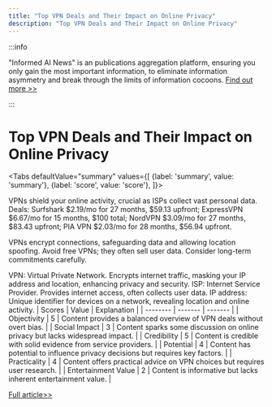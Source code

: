```yaml
---
title: "Top VPN Deals and Their Impact on Online Privacy"
description: "Top VPN Deals and Their Impact on Online Privacy"
---
```



:::info

"Informed AI News" is an publications aggregation platform, ensuring you only gain the most important information, to eliminate information asymmetry and break through the limits of information cocoons.  [Find out more >>](/)

:::

# Top VPN Deals and Their Impact on Online Privacy


<Tabs
	defaultValue="summary"
	values={[
	{label: 'summary', value: 'summary'},
	{label: 'score', value: 'score'},
]}>
<TabItem value="summary">


VPNs shield your online activity, crucial as ISPs collect vast personal data. Deals: Surfshark $2.19/mo for 27 months, $59.13 upfront; ExpressVPN $6.67/mo for 15 months, $100 total; NordVPN $3.09/mo for 27 months, $83.43 upfront; PIA VPN $2.03/mo for 28 months, $56.94 upfront.

VPNs encrypt connections, safeguarding data and allowing location spoofing. Avoid free VPNs; they often sell user data. Consider long-term commitments carefully.

VPN: Virtual Private Network. Encrypts internet traffic, masking your IP address and location, enhancing privacy and security.
ISP: Internet Service Provider. Provides internet access, often collects user data.
IP address: Unique identifier for devices on a network, revealing location and online activity.
</TabItem>
<TabItem value="score">
	| Scores     | Value   | Explanation |
	| -------- | ------- | ------- |
	| Objectivity  | 5    | Content provides a balanced overview of VPN deals without overt bias.    |
	| Social Impact | 3     | Content sparks some discussion on online privacy but lacks widespread impact.    |
	| Credibility    | 5    | Content is credible with solid evidence from service providers.    |
	| Potential    | 4    | Content has potential to influence privacy decisions but requires key factors.    |
	| Practicality    | 4    | Content offers practical advice on VPN choices but requires user research.    |
	| Entertainment Value    | 2    | Content is informative but lacks inherent entertainment value.    |
</TabItem>
</Tabs>

[Full article>>](https://www.cnet.com/deals/best-vpn-sales-and-deals-right-now/#ftag=CAD590a51e)
